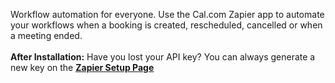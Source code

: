 Workflow automation for everyone. Use the Cal.com Zapier app to automate your workflows when a booking is created, rescheduled, cancelled or when a meeting ended.<br /><br />**After Installation:** Have you lost your API key? You can always generate a new key on the <a href="/apps/zapier/setup">**<ins>Zapier Setup Page</ins>**</a>
